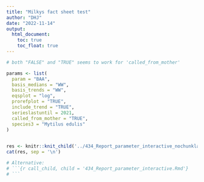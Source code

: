 ```yaml
---
title: "Milkys fact sheet test"
author: "DHJ"
date: "2022-11-14"
output: 
  html_document:
    toc: true
    toc_float: true
---
```



```r

# both "FALSE" and "TRUE" seems to work for 'called_from_mother' 

params <- list(
  param = "BAA",
  basis_medians = "WW",
  basis_trends = "WW",
  eqsplot = "log",
  prorefplot = "TRUE",
  include_trend = "TRUE",
  serieslastuntil = 2021,
  called_from_mother = "TRUE",
  species3 = "Mytilus edulis"
)
  

res <- knitr::knit_child('../434_Report_parameter_interactive_nochunklabels.Rmd', quiet = TRUE)
cat(res, sep = '\n')

# Alternative:
# ```{r call_child, child = '434_Report_parameter_interactive.Rmd'}
# ```

```

<style type="text/css">
div.main-container {
  max-width: 1800px;
  margin-left: auto;
  margin-right: auto;
}
</style>






